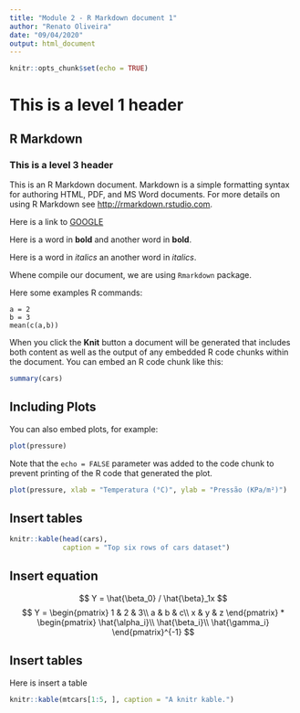 ```yaml
---
title: "Module 2 - R Markdown document 1"
author: "Renato Oliveira"
date: "09/04/2020"
output: html_document
---
```


```r
knitr::opts_chunk$set(echo = TRUE)
```

# This is a level 1 header

## R Markdown

### This is a level 3 header

This is an R Markdown document. Markdown is a simple formatting syntax for authoring HTML, PDF, and MS Word documents. For more details on using R Markdown see <http://rmarkdown.rstudio.com>.

Here is a link to [GOOGLE](htttp://google.com)

Here is a word in **bold** and another word in __bold__.

Here is a word in *italics* an another word in _italics_.

Whene compile our document, we are using `Rmarkdown` package.

Here some examples R commands:

```
a = 2
b = 3
mean(c(a,b))
```

When you click the **Knit** button a document will be generated that includes both content as well as the output of any embedded R code chunks within the document. You can embed an R code chunk like this:

```r
summary(cars)
```

## Including Plots

You can also embed plots, for example:

```r
plot(pressure)
```

Note that the `echo = FALSE` parameter was added to the code chunk to prevent printing of the R code that generated the plot.

```r
plot(pressure, xlab = "Temperatura (°C)", ylab = "Pressão (KPa/m²)")
```


## Insert tables

```r
knitr::kable(head(cars),
             caption = "Top six rows of cars dataset")
```


## Insert equation

$$ Y = \hat{\beta_0} / \hat{\beta}_1x $$
$$
Y = 
\begin{pmatrix}
1 & 2 & 3\\
a & b & c\\
x & y & z
\end{pmatrix}
*
\begin{pmatrix}
 \hat{\alpha_i}\\
 \hat{\beta_i}\\
 \hat{\gamma_i}
\end{pmatrix}^{-1}
$$

## Insert tables

Here is insert a table

```r
knitr::kable(mtcars[1:5, ], caption = "A knitr kable.")
```






